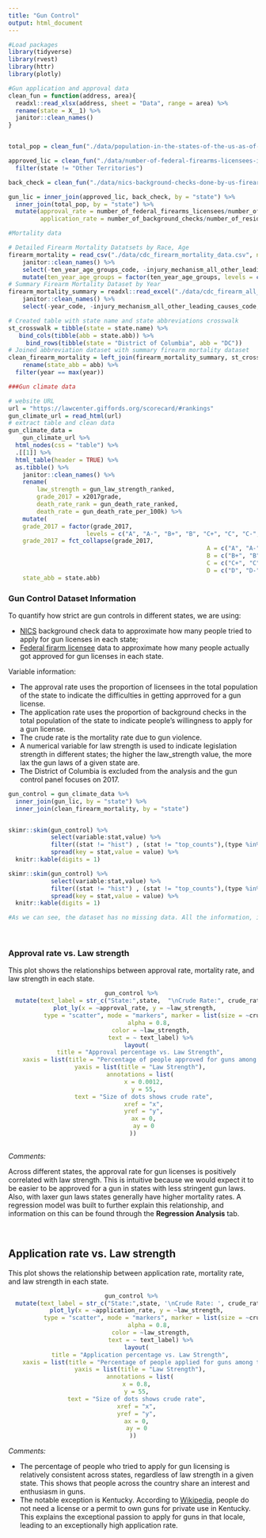 ```yaml
---
title: "Gun Control"
output: html_document
---
```



```r
#Load packages
library(tidyverse)
library(rvest)
library(httr)
library(plotly)
```



```r
#Gun application and approval data
clean_fun = function(address, area){
  readxl::read_xlsx(address, sheet = "Data", range = area) %>% 
  rename(state = X__1) %>% 
  janitor::clean_names()
}


total_pop = clean_fun("./data/population-in-the-states-of-the-us-as-of-2017.xlsx", "B5:C56")

approved_lic = clean_fun("./data/number-of-federal-firearms-licensees-in-the-us-in-2017-by-state.xlsx", "B5:C57") %>% 
  filter(state != "Other Territories")

back_check = clean_fun("./data/nics-background-checks-done-by-us-firearms-licensees-2017-by-state.xlsx", "B5:C56")

gun_lic = inner_join(approved_lic, back_check, by = "state") %>% 
  inner_join(total_pop, by = "state") %>% 
  mutate(approval_rate = number_of_federal_firearms_licensees/number_of_residents_in_millions/1000000,
         application_rate = number_of_background_checks/number_of_residents_in_millions/1000000)
```




```r
#Mortality data

# Detailed Firearm Mortality Datatsets by Race, Age
firearm_mortality = read_csv("./data/cdc_firearm_mortality_data.csv", na = "Unreliable") %>% 
	janitor::clean_names() %>% 
	select(-ten_year_age_groups_code, -injury_mechanism_all_other_leading_causes_code, -race_code, death_cause =  injury_mechanism_all_other_leading_causes) %>% 
	mutate(ten_year_age_groups = factor(ten_year_age_groups, levels = c("1-4 years", "5-14 years", "15-24 years", "25-34 years", "35-44 years", "45-54 years", "55-64 years", "65-74 years", "75-84 years", "85+ years")))
# Summary Firearm Mortality Dataset by Year
firearm_mortality_summary = readxl::read_excel("./data/cdc_firearm_all_ages.xlsx") %>% 
	janitor::clean_names() %>% 
	select(-year_code, -injury_mechanism_all_other_leading_causes_code, death_cause= injury_mechanism_all_other_leading_causes)

# Created table with state name and state abbreviations crosswalk
st_crosswalk = tibble(state = state.name) %>%
   bind_cols(tibble(abb = state.abb)) %>% 
	 bind_rows(tibble(state = "District of Columbia", abb = "DC"))
# Joined abbreviation dataset with summary firearm mortality dataset
clean_firearm_mortality = left_join(firearm_mortality_summary, st_crosswalk, by = "state") %>% 
	rename(state_abb = abb) %>% 
  filter(year == max(year))
```


```r
###Gun climate data

# website URL
url = "https://lawcenter.giffords.org/scorecard/#rankings"
gun_climate_url = read_html(url)
# extract table and clean data
gun_climate_data = 
	gun_climate_url %>% 
  html_nodes(css = "table") %>% 
  .[[1]] %>% 
  html_table(header = TRUE) %>% 
  as.tibble() %>% 
	janitor::clean_names() %>% 
	rename(
		law_strength = gun_law_strength_ranked, 
		grade_2017 = x2017grade, 
		death_rate_rank = gun_death_rate_ranked, 
		death_rate = gun_death_rate_per_100k) %>% 
	mutate(
    grade_2017 = factor(grade_2017, 
                      levels = c("A", "A-", "B+", "B", "C+", "C", "C-", "D", "D-", "F")), 
    grade_2017 = fct_collapse(grade_2017, 
    													A = c("A", "A-"), 
    													B = c("B+", "B"), 
    													C = c("C+", "C", "C-"), 
    													D = c("D", "D-")), 
    state_abb = state.abb)

```





### Gun Control Dataset Information

To quantify how strict are gun controls in different states, we are using:

+ [NICS](https://www.statista.com/statistics/249687/number-of-background-checks-done-by-the-nics-in-the-us-by-state/) background check data to approximate how many people tried to apply for gun licenses in each state; 
+  [Federal firarm licensee](https://www.statista.com/statistics/215670/number-of-federal-firearms-licensees-in-the-us-by-state/) data to approximate how many people actually got approved for gun licenses in each state. 

Variable information:

+ The approval rate uses the proportion of licensees in the total population of the state to indicate the difficulties in getting apprroved for a gun license.
+ The application rate uses the proportion of background checks in the total population of the state to indicate people's willingness to apply for a gun license.
+ The crude rate is the mortality rate due to gun violence.
+ A numerical variable for law strength is used to indicate legislation strength in different states; the higher the law_strength value, the more lax the gun laws of a given state are.
+ The District of Columbia is excluded from the analysis and the gun control panel focuses on 2017. 

```r
gun_control = gun_climate_data %>% 
  inner_join(gun_lic, by = "state") %>% 
  inner_join(clean_firearm_mortality, by = "state")


skimr::skim(gun_control) %>%
            select(variable:stat,value) %>%
            filter((stat != "hist") , (stat != "top_counts"),(type %in% c("numeric","integer"))) %>% 
            spread(key = stat,value = value) %>% 
  knitr::kable(digits = 1) 
```

```r
skimr::skim(gun_control) %>%
            select(variable:stat,value) %>%
            filter((stat != "hist") , (stat != "top_counts"),(type %in% c("character","factor"))) %>% 
            spread(key = stat,value = value) %>% 
  knitr::kable(digits = 1) 

#As we can see, the dataset has no missing data. All the information, including population statistics, background check / applications statistics, approved licensees statistics,  are generalized for different states (except for D.C.) are inlcuded 
```

<br>

### Approval rate vs. Law strength

This plot shows the relationships between approval rate, mortality rate, and law strength in each state. 

<center> 

```r

gun_control %>% 
  mutate(text_label = str_c("State:",state,  "\nCrude Rate:", crude_rate)) %>% 
  plot_ly(x = ~approval_rate, y = ~law_strength, 
          type = "scatter", mode = "markers", marker = list(size = ~crude_rate),
          alpha = 0.8, 
          color = ~law_strength,
          text = ~ text_label) %>%
  layout(
    title = "Approval percentage vs. Law Strength",
    xaxis = list(title = "Percentage of people approved for guns among total population"), 
    yaxis = list(title = "Law Strength"),
    annotations = list(
      x = 0.0012,
      y = 55,
      text = "Size of dots shows crude rate",
      xref = "x",
      yref = "y",
      ax = 0,
      ay = 0
))
         
```

</center> 

*Comments:*

Across different states, the approval rate for gun licenses is positively correlated with law strength. This is intuitive because we would expect it to be easier to be approved for a gun in states with less stringent gun laws. Also, with laxer gun laws states generally have higher mortality rates. A regression model was built to further explain this relationship, and information on this can be found through the **Regression Analysis** tab.

<br>

## Application rate vs. Law strength

This plot shows the relationship between application rate, mortality rate, and law strength in each state.

<center> 

```r

gun_control %>% 
  mutate(text_label = str_c("State:",state, '\nCrude Rate: ', crude_rate)) %>% 
  plot_ly(x = ~application_rate, y = ~law_strength,
          type = "scatter", mode = "markers", marker = list(size = ~crude_rate),
          alpha = 0.8, 
          color = ~law_strength,
          text = ~ text_label) %>%
  layout(
    title = "Application percentage vs. Law Strength",
    xaxis = list(title = "Percentage of people applied for guns among total population"), 
    yaxis = list(title = "Law Strength"),
    annotations = list(
  x = 0.8,
  y = 55,
  text = "Size of dots shows crude rate",
  xref = "x",
  yref = "y",
  ax = 0,
  ay = 0
))

```

</center> 

*Comments:*

+ The percentage of people who tried to apply for gun licensing is relatively consistent across states, regardless of law strength in a given state. This shows that people across the country share an interest and enthusiasm in guns.  
+ The notable exception is Kentucky. According to [Wikipedia](https://en.wikipedia.org/wiki/Gun_laws_in_Kentucky), people do not need a license or a permit to own guns for private use in Kentucky. This explains the exceptional passion to apply for guns in that locale, leading to an exceptionally high application rate. 

